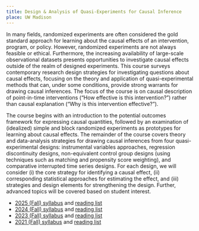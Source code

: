 ```yaml
---
title: Design & Analysis of Quasi-Experiments for Causal Inference
place: UW Madison
---
```


In many fields, randomized experiments are often considered the gold standard approach for learning about the causal effects of an intervention, program, or policy. However, randomized experiments are not always feasible or ethical. Furthermore, the increasing availability of large-scale observational datasets presents opportunities to investigate causal effects outside of the realm of designed experiments. This course surveys contemporary research design strategies for investigating questions about causal effects, focusing on the theory and application of quasi-experimental methods that can, under some conditions, provide strong warrants for drawing causal inferences. The focus of the course is on causal description of point-in-time interventions (“How effective is this intervention?”) rather than causal explanation (“Why is this intervention effective?”).

The course begins with an introduction to the potential outcomes framework for expressing causal quantities, followed by an examination of (idealized) simple and block randomized experiments as prototypes for learning about causal effects. The remainder of the course covers theory and data-analysis strategies for drawing causal inferences from four quasi-experimental designs: instrumental variables approaches, regression discontinuity designs, non-equivalent control group designs (using techniques such as matching and propensity score weighting), and comparative interrupted time series designs. For each design, we will consider (i) the core strategy for identifying a causal effect, (ii) corresponding statistical approaches for estimating the effect, and (iii) strategies and design elements for strengthening the design. Further, advanced topics will be covered based on student interest.

- [2025 (Fall) syllabus](/teaching/Quasi-Experimental/EDPSYCH-963-001-Quasi-Experiments-2025-Fall-syllabus.pdf) and [reading list](/teaching/Quasi-Experimental/EDPSYCH-963-001-Quasi-Experiments-2025-Fall-reading-list.pdf)
- [2024 (Fall) syllabus](/teaching/Quasi-Experimental/EDPSYCH-963-001-Quasi-Experiments-2024-Fall-syllabus.pdf) and [reading list](/teaching/Quasi-Experimental/EDPSYCH-963-001-Quasi-Experiments-2024-Fall-reading-list.pdf)
- [2023 (Fall) syllabus](/teaching/Quasi-Experimental/EDPSYCH-963-001-Quasi-Experiments-2023-Fall-syllabus.pdf) and [reading list](/teaching/Quasi-Experimental/EDPSYCH-963-001-Quasi-Experiments-2023-Fall-reading-list.pdf)
- [2021 (Fall) syllabus](/teaching/Quasi-Experimental/EDPSYCH-963-001-Quasi-Experiments-2021-Fall-syllabus.pdf) and [reading list](/teaching/Quasi-Experimental/EDPSYCH-963-001-Quasi-Experiments-2021-Fall-reading-list.pdf)

